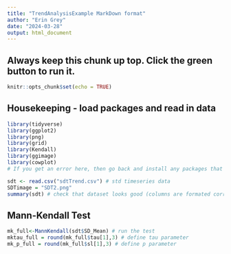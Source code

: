 ```yaml
---
title: "TrendAnalysisExample MarkDown format"
author: "Erin Grey"
date: "2024-03-28"
output: html_document
---
```


## Always keep this chunk up top. Click the green button to run it.
```r
knitr::opts_chunk$set(echo = TRUE)
```

## Housekeeping - load packages and read in data
```r
library(tidyverse)
library(ggplot2)
library(png)
library(grid)
library(Kendall)
library(ggimage)
library(cowplot)
# If you get an error here, then go back and install any packages that you were missing and run this chunk again. It should work now.
```

```r
sdt <- read.csv("sdtTrend.csv") # std timeseries data
SDTimage = "SDT2.png"
summary(sdt) # check that dataset looks good (columns are formated correctly, etc)
```

## Mann-Kendall Test

```r
mk_full<-MannKendall(sdt$SD_Mean) # run the test
mktau_full = round(mk_full$tau[1],3) # define tau parameter
mk_p_full = round(mk_full$sl[1],3) # define p parameter
```
